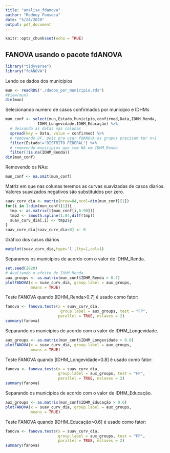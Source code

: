```yaml
---
title: "analise_fdanova"
author: "Rodney Fonseca"
date: "5/24/2020"
output: pdf_document
---
```


```r
knitr::opts_chunk$set(echo = TRUE)
```

## FANOVA usando o pacote fdANOVA

```r
library("tidyverse")
library("fdANOVA")
```

Lendo os dados dos municípios
```r
mun <- readRDS("./dados_por_municipio.rds")
#View(mun)
dim(mun)
```

Selecionando numero de casos confirmados por municipio e IDHMs
```r
mun_conf <- select(mun,Estado,Município,confirmed,Data,IDHM_Renda,
              IDHM_Longevidade,IDHM_Educação) %>%
  # deixando as datas nas colunas
  spread(key = Data, value = confirmed) %>%
  # removendo DF, pois pra usar fdANOVA os grupos precisam ter n>1
  filter(Estado!="DISTRITO FEDERAL") %>%
  # removendo municipios que tem NA em IDHM_Renda
  filter(!is.na(IDHM_Renda))
dim(mun_conf)
```

Removendo os NAs:
```r
mun_conf <- na.omit(mun_conf)
```

Matriz em que nas colunas teremos as curvas suavizadas de casos diarios. Valores suavizados negativos são substituídos por zero.
```r
suav_curv_dia <- matrix(nrow=84,ncol=dim(mun_conf)[1])
for(i in 1:dim(mun_conf)[1]){
  tmp <- as.matrix(t(mun_conf[i,6:90]))
  tmp2 <- smooth.spline(1:84,diff(tmp))
  suav_curv_dia[,i] <- tmp2$y
}
suav_curv_dia[suav_curv_dia<0] <- 0
```

Gráfico dos casos diários
```r
matplot(suav_curv_dia,type='l',lty=1,col=1)
```

Separamos os municípios de acordo com o valor de IDHM_Renda.
```r
set.seed(2020)
# Avaliando o efeito de IHHM_Renda
aux_groups <- as.matrix(mun_conf$IDHM_Renda > 0.7)
plotFANOVA(x = suav_curv_dia, group.label = aux_groups,
           means = TRUE)
```

Teste FANOVA quando [IDHM_Renda>0.7] é usado como fator:
```r
fanova <- fanova.tests(x = suav_curv_dia,
                        group.label = aux_groups, test = "FP",
                       parallel = TRUE, nslaves = 2)
summary(fanova)
```

Separando os municípios de acordo com o valor de IDHM_Longevidade.
```r
aux_groups <- as.matrix(mun_conf$IDHM_Longevidade > 0.8)
plotFANOVA(x = suav_curv_dia, group.label = aux_groups,
           means = TRUE)
```

Teste FANOVA quando [IDHM_Longevidade>0.8] é usado como fator:
```r
fanova <- fanova.tests(x = suav_curv_dia,
                       group.label = aux_groups, test = "FP",
                       parallel = TRUE, nslaves = 2)
summary(fanova)
```

Separando os municípios de acordo com o valor de IDHM_Educação.
```r
aux_groups <- as.matrix(mun_conf$IDHM_Educação > 0.6)
plotFANOVA(x = suav_curv_dia, group.label = aux_groups,
           means = TRUE)
```

Teste FANOVA quando [IDHM_Educação>0.6] é usado como fator:
```r
fanova <- fanova.tests(x = suav_curv_dia,
                       group.label = aux_groups, test = "FP",
                       parallel = TRUE, nslaves = 2)
summary(fanova)
```
